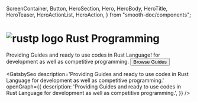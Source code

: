   ScreenContainer,
  Button,
  HeroSection,
  Hero,
  HeroBody,
  HeroTitle,
  HeroTeaser,
  HeroActionList,
  HeroAction,
} from "smooth-doc/components";

<div className="wrapper">

<h1>
<img className="logo" src={logo} alt="rustp logo"/>
Rust Programming
</h1>

</div>

<HeroSection>
  <Hero backgroundImageURL={heroBackgroundImageURL}>
    <HeroBody>
      <HeroTitle>Providing Guides and ready to use codes in Rust Language!</HeroTitle>
      <HeroTeaser>for development as well as competitive programming.</HeroTeaser>
      <HeroActionList>
        <HeroAction>
          <Button
            variant="neutral"
            forwardedAs="a"
            href="/basic-programs/input-single-number/"
          >
            Browse Guides
          </Button>
        </HeroAction>
      </HeroActionList>
    </HeroBody>
  </Hero>
</HeroSection>



<GatsbySeo
    description='Providing Guides and ready to use codes in Rust Language for development as well as competitive programming.'
    openGraph={{
        description: 'Providing Guides and ready to use codes in Rust Language for development as well as competitive programming.',
    }}
/>

